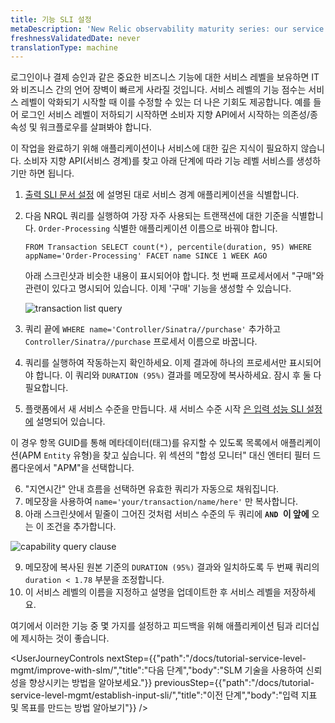 ```yaml
---
title: 기능 SLI 설정
metaDescription: 'New Relic observability maturity series: our service level management guide shows you how to easily measure and communicate the overall health, performance, and quality of your digital products and services to all stakeholders.'
freshnessValidatedDate: never
translationType: machine
---
```




로그인이나 결제 승인과 같은 중요한 비즈니스 기능에 대한 서비스 레벨을 보유하면 IT와 비즈니스 간의 언어 장벽이 빠르게 사라질 것입니다. 서비스 레벨의 기능 점수는 서비스 레벨이 악화되기 시작할 때 이를 수정할 수 있는 더 나은 기회도 제공합니다. 예를 들어 로그인 서비스 레벨이 저하되기 시작하면 소비자 지향 API에서 시작하는 의존성/종속성 및 워크플로우를 살펴봐야 합니다.

이 작업을 완료하기 위해 애플리케이션이나 서비스에 대한 깊은 지식이 필요하지 않습니다. 소비자 지향 API(서비스 경계)를 찾고 아래 단계에 따라 기능 레벨 서비스를 생성하기만 하면 됩니다.

1. [출력 SLI 문서 설정](/docs/tutorial-service-level-mgmt/establish-output-sli/) 에 설명된 대로 서비스 경계 애플리케이션을 식별합니다.

2. 다음 NRQL 쿼리를 실행하여 가장 자주 사용되는 트랜잭션에 대한 기준을 식별합니다. `Order-Processing` 식별한 애플리케이션 이름으로 바꿔야 합니다.

   ```
   FROM Transaction SELECT count(*), percentile(duration, 95) WHERE appName='Order-Processing' FACET name SINCE 1 WEEK AGO
   ```

   아래 스크린샷과 비슷한 내용이 표시되어야 합니다. 첫 번째 프로세서에서 "구매"와 관련이 있다고 명시되어 있습니다. 이제 '구매' 기능을 생성할 수 있습니다.

   <img
     alt="transaction list query"
     src={queriesnrqlTransactionListNrql}
   />

3. 쿼리 끝에 `WHERE name='Controller/Sinatra//purchase'` 추가하고 `Controller/Sinatra//purchase` 프로세서 이름으로 바꿉니다.

4. 쿼리를 실행하여 작동하는지 확인하세요. 이제 결과에 하나의 프로세서만 표시되어야 합니다. 이 쿼리와 `DURATION (95%)` 결과를 메모장에 복사하세요. 잠시 후 둘 다 필요합니다.

5. 플랫폼에서 새 서비스 수준을 만듭니다. 새 서비스 수준 시작 [은 입력 성능 SLI 설정에](#establishing-input-sli) 설명되어 있습니다.

이 경우 항목 GUID를 통해 메타데이터(태그)를 유지할 수 있도록 목록에서 애플리케이션(APM `Entity` 유형)을 찾고 싶습니다. 위 섹션의 "합성 모니터" 대신 엔터티 필터 드롭다운에서 "APM"을 선택합니다.

6. "지연시간" 안내 흐름을 선택하면 유효한 쿼리가 자동으로 채워집니다.
7. 메모장을 사용하여 `name='your/transaction/name/here'` 만 복사합니다.
8. 아래 스크린샷에서 밑줄이 그어진 것처럼 서비스 수준의 두 쿼리에 **`AND `이 앞에** 오는 이 조건을 추가합니다.

<img
  alt="capability query clause"
  src={apmCapabilityFilterClause}
/>

9. 메모장에 복사된 원본 기준의 `DURATION (95%)` 결과와 일치하도록 두 번째 쿼리의 `duration < 1.78` 부분을 조정합니다.
10. 이 서비스 레벨의 이름을 지정하고 설명을 업데이트한 후 서비스 레벨을 저장하세요.

여기에서 이러한 기능 중 몇 가지를 설정하고 피드백을 위해 애플리케이션 팀과 리더십에 제시하는 것이 좋습니다.

<UserJourneyControls
  nextStep={{"path":"/docs/tutorial-service-level-mgmt/improve-with-slm/","title":"다음 단계","body":"SLM 기술을 사용하여 신뢰성을 향상시키는 방법을 알아보세요."}}
  previousStep={{"path":"/docs/tutorial-service-level-mgmt/establish-input-sli/","title":"이전 단계","body":"입력 지표 및 목표를 만드는 방법 알아보기"}}
/>